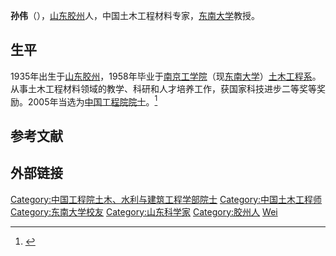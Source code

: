 {{Otheruses|孙伟}}
{{onesource|time=2015-12-08T07:56:59+00:00}}
{{Infobox person
| 姓名     = 孙伟
| 图像     = 
| 图像说明 = 
| 出生日期 = 1935年11月16日 
| 出生地   = [[山东省|山东省]][[胶州市|胶州市]]
| 死亡日期 = 2019年2月22日
| 死亡地   = 
| 国籍       = {{PRC}}
| 籍贯       = 
| 别名     = 
| 知名于   = 
| 职业     = 土木工程材料专家
| 母校 = [[东南大学|东南大学]]
}}

'''孙伟'''（{{bd|1935年|11月16日|2019年|2月22日|catIdx=S孙}}），[[山东|山东]][[胶州|胶州]]人，中国土木工程材料专家，[[东南大学|东南大学]]教授。

==生平==
1935年出生于[[山东|山东]][[胶州|胶州]]，1958年毕业于[[南京工学院|南京工学院]]（现[[东南大学|东南大学]]）[[东南大学土木工程学院|土木工程系]]。从事土木工程材料领域的教学、科研和人才培养工作，获国家科技进步二等奖等奖励。2005年当选为[[中国工程院|中国工程院]][[院士|院士]]。<ref>{{cite web|url=http://www.cae.cn/cae/jsp/jump.jsp?oid=20111231115409968573289|title=孙伟|work=中国工程院院士信息|accessdate=2015-12-06|archive-date=2017-07-10|archive-url=https://web.archive.org/web/20170710034721/http://www.cae.cn/cae/jsp/jump.jsp?oid=20111231115409968573289|dead-url=no}}</ref>

==参考文献==
{{reflist}}

== 外部链接 ==

{{中国工程院土木、水利与建筑工程学部院士}}
{{Authority control}}
{{DEFAULTSORT:S}}
[[Category:中国工程院土木、水利与建筑工程学部院士|Category:中国工程院土木、水利与建筑工程学部院士]]
[[Category:中国土木工程师|Category:中国土木工程师]]
[[Category:东南大学校友|Category:东南大学校友]]
[[Category:山东科学家|Category:山东科学家]]
[[Category:胶州人|Category:胶州人]]
[[Category:孙姓|Wei]]